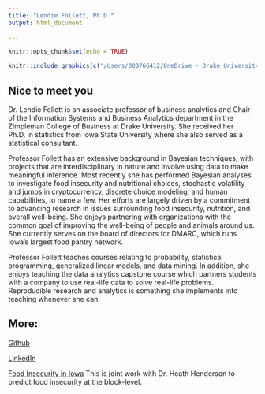 ```yaml
---
title: "Lendie Follett, Ph.D."
output: html_document
 
---
```


```r
knitr::opts_chunk$set(echo = TRUE)
```


```r
knitr::include_graphics(c("/Users/000766412/OneDrive - Drake University/Documents/GitHub/LendieFollett.github.io/headshot.png","/Users/000766412/OneDrive - Drake University/Documents/GitHub/LendieFollett.github.io/jumps.png"))
```

## Nice to meet you
Dr. Lendie Follett is an associate professor of business analytics and Chair of the Information Systems and Business Analytics department in the Zimpleman College of Business at Drake University. She received her Ph.D. in statistics from Iowa State University where she also served as a statistical consultant.

Professor Follett has an extensive background in Bayesian techniques, with projects that are interdisciplinary in nature and involve using data to make meaningful inference. Most recently she has performed Bayesian analyses to investigate food insecurity and nutritional choices, stochastic volatility and jumps in cryptocurrency, discrete choice modeling, and human capabilities, to name a few. Her efforts are largely driven by a commitment to advancing research in issues surrounding food insecurity, nutrition, and overall well-being. She enjoys partnering with organizations with the common goal of improving the well-being of people and animals around us. She currently serves on the board of directors for DMARC, which runs Iowa's largest food pantry network. 

Professor Follett teaches courses relating to probability, statistical programming, generalized linear models, and data mining. In addition, she enjoys teaching the data analytics capstone course which partners students with a company to use real-life data to solve real-life problems. Reproducible research and analytics is something she implements into teaching whenever she can. 


## More: 
[Github](https://github.com/LendieFollett/) 

[LinkedIn](https://www.linkedin.com/in/lendie-follett-464b6b91)

[Food Insecurity in Iowa](https://lfollett.shinyapps.io/FoodInsecurityPredictions/) This is joint work with Dr. Heath Henderson to predict food insecurity at the block-level. 


